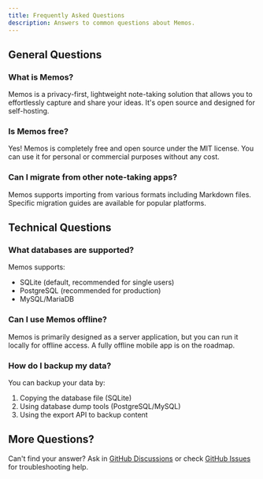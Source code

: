 ```yaml
---
title: Frequently Asked Questions  
description: Answers to common questions about Memos.
---
```


## General Questions

### What is Memos?

Memos is a privacy-first, lightweight note-taking solution that allows you to effortlessly capture and share your ideas. It's open source and designed for self-hosting.

### Is Memos free?

Yes! Memos is completely free and open source under the MIT license. You can use it for personal or commercial purposes without any cost.

### Can I migrate from other note-taking apps?

Memos supports importing from various formats including Markdown files. Specific migration guides are available for popular platforms.

## Technical Questions

### What databases are supported?

Memos supports:
- SQLite (default, recommended for single users)
- PostgreSQL (recommended for production)
- MySQL/MariaDB

### Can I use Memos offline?

Memos is primarily designed as a server application, but you can run it locally for offline access. A fully offline mobile app is on the roadmap.

### How do I backup my data?

You can backup your data by:
1. Copying the database file (SQLite)
2. Using database dump tools (PostgreSQL/MySQL)
3. Using the export API to backup content

## More Questions?

Can't find your answer? Ask in [GitHub Discussions](https://github.com/usememos/memos/discussions) or check [GitHub Issues](https://github.com/usememos/memos/issues) for troubleshooting help.